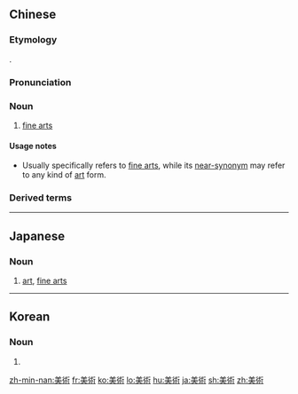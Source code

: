 {{also|美术}}
==Chinese==
{{zh-forms|s=美术}}
{{wikipedia|lang=zh}}

===Etymology===
{{borrowing|zh|ja|-}} {{ja-r|美術|び%じゅつ}}.

===Pronunciation===
{{zh-pron
|m=měishù
|c=mei5 seot6
|h=pfs=mî-su̍t
|mn=bí-su̍t
|ma=Zh-meishù.ogg
|cat=n
}}

===Noun===
{{zh-noun}}

# [[fine arts]]

====Usage notes====
* Usually {{zh-l|美術|tr=měishù}} specifically refers to [[fine arts]], while its [[near-synonym]] {{zh-l|藝術}} may refer to any kind of [[art]] form.

===Derived terms===
{{zh-der|工藝美術|美術館|美術片|美術品|美術史|美術字|美術作品}}

{{zh-cat|Elementary}}

----

==Japanese==
{{ja-kanjitab|び|じゅつ|yomi=on}}

===Noun===
{{ja-noun|びじゅつ}}

# [[art]], [[fine arts]]

----

==Korean==
{{ko-hanjatab|美|術}}

===Noun===
{{ko-noun|rv=misul|hangeul=미술}}

# {{hanja form of|미술|[[art]]}}

[[zh-min-nan:美術]]
[[fr:美術]]
[[ko:美術]]
[[lo:美術]]
[[hu:美術]]
[[ja:美術]]
[[sh:美術]]
[[zh:美術]]